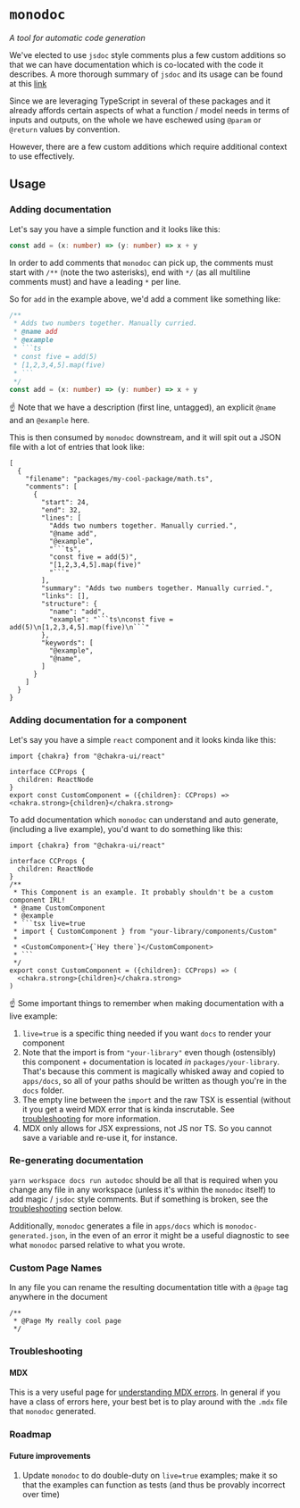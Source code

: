 # `monodoc`
_A tool for automatic code generation_

We've elected to use `jsdoc` style comments plus a few custom additions so that we can have documentation which is co-located with the code it describes. A more thorough summary of `jsdoc` and its usage can be found at this [link](https://jsdoc.app)

Since we are leveraging TypeScript in several of these packages and it already affords certain aspects of what a function / model needs in terms of inputs and outputs, on the whole we have eschewed using `@param` or `@return` values by convention.

However, there are a few custom additions which require additional context to use effectively.

## Usage

### Adding documentation

Let's say you have a simple function and it looks like this:

```ts
const add = (x: number) => (y: number) => x + y
```

In order to add comments that `monodoc` can pick up, the comments must start with `/**` (note the two asterisks), end with `*/` (as all multiline comments must) and have a leading `*` per line.

So for `add` in the example above, we'd add a comment like something like:
```ts
/**
 * Adds two numbers together. Manually curried.
 * @name add
 * @example
 * ```ts
 * const five = add(5)
 * [1,2,3,4,5].map(five)
 * ```
 */
const add = (x: number) => (y: number) => x + y
```

☝️  Note that we have a description (first line, untagged), an explicit `@name` and an `@example` here.

This is then consumed by `monodoc` downstream, and it will spit out a JSON file with a lot of entries that look like:

```
[
  {
    "filename": "packages/my-cool-package/math.ts",
    "comments": [
      {
        "start": 24,
        "end": 32,
        "lines": [
          "Adds two numbers together. Manually curried.",
          "@name add",
          "@example",
          "```ts",
          "const five = add(5)",
          "[1,2,3,4,5].map(five)"
          "```"
        ],
        "summary": "Adds two numbers together. Manually curried.",
        "links": [],
        "structure": {
          "name": "add",
          "example": "```ts\nconst five = add(5)\n[1,2,3,4,5].map(five)\n```"
        },
        "keywords": [
          "@example",
          "@name",
        ]
      }
    ]
  }
}
```

### Adding documentation for a component

Let's say you have a simple `react` component and it looks kinda like this:

```tsx
import {chakra} from "@chakra-ui/react"

interface CCProps {
  children: ReactNode
}
export const CustomComponent = ({children}: CCProps) => <chakra.strong>{children}</chakra.strong>
```

To add documentation which `monodoc` can understand and auto generate, (including a live example), you'd want to do something like this:

```tsx
import {chakra} from "@chakra-ui/react"

interface CCProps {
  children: ReactNode
}
/**
 * This Component is an example. It probably shouldn't be a custom component IRL!
 * @name CustomComponent
 * @example
 * ```tsx live=true
 * import { CustomComponent } from "your-library/components/Custom"
 *  
 * <CustomComponent>{`Hey there`}</CustomComponent>
 * ```
 */
export const CustomComponent = ({children}: CCProps) => (
  <chakra.strong>{children}</chakra.strong>
)
```

☝️  Some important things to remember when making documentation with a live example:

1. `live=true` is a specific thing needed if you want `docs` to render your component
2. Note that the import is from `"your-library"` even though (ostensibly) this component + documentation is located _in_ `packages/your-library`. That's because this comment is magically whisked away and copied to `apps/docs`, so all of your paths should be written as though you're in the `docs` folder.
3. The empty line between the `import` and the raw TSX is essential (without it you get a weird MDX error that is kinda inscrutable. See [troubleshooting](#troubleshooting) for more information.
4. MDX only allows for JSX expressions, not JS nor TS. So you cannot save a variable and re-use it, for instance.

### Re-generating documentation

`yarn workspace docs run autodoc` should be all that is required when you change any file in any workspace (unless it's within the `monodoc` itself) to add magic / `jsdoc` style comments. But if something is broken, see the [troubleshooting](#troubleshooting) section below.

Additionally, `monodoc` generates a file in `apps/docs` which is `monodoc-generated.json`, in the even of an error it might be a useful diagnostic to see what `monodoc` parsed relative to what you wrote.

### Custom Page Names

In any file you can rename the resulting documentation title with a `@page` tag anywhere in the document

```
/**
 * @Page My really cool page
 */
```

### Troubleshooting
#### MDX

This is a very useful page for [understanding MDX errors](https://mdxjs.com/docs/troubleshooting-mdx/#problems-writing-mdx). In general if you have a class of errors here, your best bet is to play around with the `.mdx` file that `monodoc` generated.

### Roadmap

#### Future improvements

 1. Update `monodoc` to do double-duty on `live=true` examples; make it so that the examples can function as tests (and thus be provably incorrect over time)
